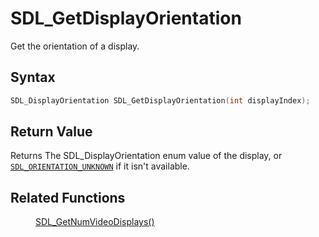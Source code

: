= SDL_GetDisplayOrientation =

Get the orientation of a display.

== Syntax ==

<syntaxhighlight lang='c'>
SDL_DisplayOrientation SDL_GetDisplayOrientation(int displayIndex);
</syntaxhighlight>

== Return Value ==

Returns The SDL_DisplayOrientation enum value of the display, or
<code>[[SDL_ORIENTATION_UNKNOWN]]</code> if it isn't available.



== Related Functions ==

:[[SDL_GetNumVideoDisplays()]]




